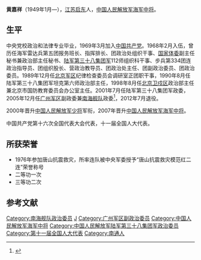 {{Otheruses|黃嘉祥|other=同名或類似名的其它條目描述}}
'''黄嘉祥'''（1949年1月—），[[江苏|江苏]][[启东|启东]]人，[[中国人民解放军中将|中国人民解放军海军中将]]。

==生平==
中央党校政治和法律专业毕业，1969年3月加入[[中国共产党|中国共产党]]。1968年2月入伍，曾历任海军雷达兵第五团报务班长、指挥排长、团政治处组织干事、[[国家体委|国家体委]]副主任秘书兼政治部主任秘书、[[中国人民解放军第38集团军|陆军第三十八集团军]]112师组织科干事、步兵第334团连政治指导员、团组织股长、营政治教导员、团政治处主任、团副政治委员、团政治委员。1989年12月任[[北京军区|北京军区]]纪律检查委员会调研室正团职干事，1990年8月任陆军第三十八集团军坦克第六师政治部主任，1998年8月任[[北京卫戍区|北京卫戍区]]政治部主任兼北京市国防教育委员会办公室主任。2001年7月任陆军第三十八集团军政委，2005年12月任[[广州军区|广州军区]]副政委兼[[南海舰队|南海舰队]]政委<ref>{{cite web|title=南海舰队政委:要大力打造南海特色军事文化|url=http://mil.news.sina.com.cn/2012-03-07/1710684508.html|publisher=新浪网|accessdate=2012-03-12}}</ref>，2012年7月退役。

2000年晋升[[中国人民解放军少将|中国人民解放军少将]]军衔，2007年晋升[[中国人民解放军中将|中国人民解放军海军中将]]。

中国共产党第十六次全国代表大会代表，十一届全国人大代表。

==所获荣誉==
*1976年参加唐山抗震救灾，所率连队被中央军委授予“唐山抗震救灾模范红二连”荣誉称号
*二等功一次
*三等功二次

== 参考文献  ==
{{reflist}}
{{start box}}
{{s-mil}}
{{succession box|[[徐一天|徐一天]]|[[王登平|王登平]]|[[中国人民解放军海军南海舰队|中国人民解放军海军南海舰队]]政治委员|2005年12月—2012年7月}}
{{end box}}

{{DEFAULTSORT:Huang}}
[[Category:南海舰队政治委员|Category:南海舰队政治委员]]
[[Category:黄姓|J]]
[[Category:广州军区副政治委员|Category:广州军区副政治委员]]
[[Category:中国人民解放军海军中将|Category:中国人民解放军海军中将]]
[[Category:中国人民解放军陆军第三十八集团军政治委员|Category:中国人民解放军陆军第三十八集团军政治委员]]
[[Category:第十一届全国人大代表|Category:第十一届全国人大代表]]
[[Category:南通人|Category:南通人]]